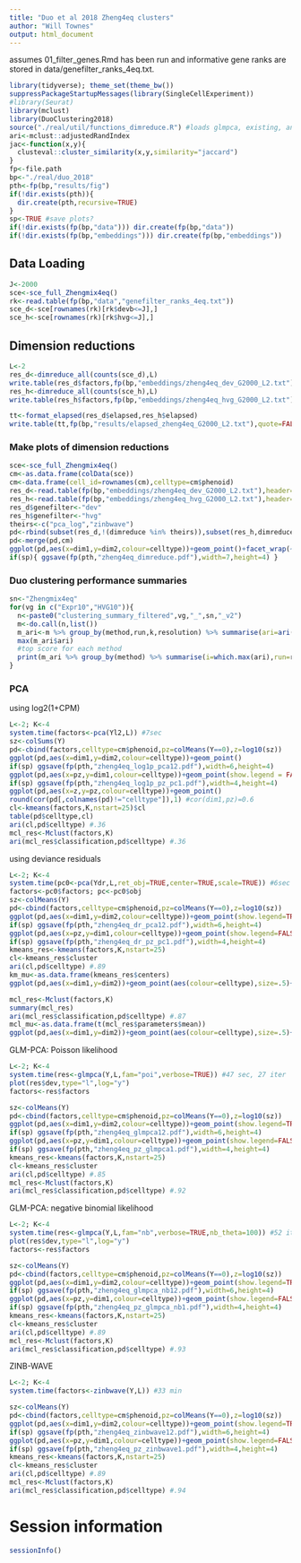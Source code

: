 ```yaml
---
title: "Duo et al 2018 Zheng4eq clusters"
author: "Will Townes"
output: html_document
---
```


assumes 01_filter_genes.Rmd has been run and informative gene ranks are stored in data/genefilter_ranks_4eq.txt.

```r
library(tidyverse); theme_set(theme_bw())
suppressPackageStartupMessages(library(SingleCellExperiment))
#library(Seurat)
library(mclust)
library(DuoClustering2018)
source("./real/util/functions_dimreduce.R") #loads glmpca, existing, and util/functions
ari<-mclust::adjustedRandIndex
jac<-function(x,y){
  clusteval::cluster_similarity(x,y,similarity="jaccard")
}
fp<-file.path
bp<-"./real/duo_2018"
pth<-fp(bp,"results/fig")
if(!dir.exists(pth)){
  dir.create(pth,recursive=TRUE)
}
sp<-TRUE #save plots?
if(!dir.exists(fp(bp,"data"))) dir.create(fp(bp,"data"))
if(!dir.exists(fp(bp,"embeddings"))) dir.create(fp(bp,"embeddings"))
```

## Data Loading

```r
J<-2000
sce<-sce_full_Zhengmix4eq()
rk<-read.table(fp(bp,"data","genefilter_ranks_4eq.txt"))
sce_d<-sce[rownames(rk)[rk$devb<=J],]
sce_h<-sce[rownames(rk)[rk$hvg<=J],]
```

## Dimension reductions

```r
L<-2
res_d<-dimreduce_all(counts(sce_d),L)
write.table(res_d$factors,fp(bp,"embeddings/zheng4eq_dev_G2000_L2.txt"),quote=FALSE,row.names=FALSE)
res_h<-dimreduce_all(counts(sce_h),L)
write.table(res_h$factors,fp(bp,"embeddings/zheng4eq_hvg_G2000_L2.txt"),quote=FALSE,row.names=FALSE)

tt<-format_elapsed(res_d$elapsed,res_h$elapsed)
write.table(tt,fp(bp,"results/elapsed_zheng4eq_G2000_L2.txt"),quote=FALSE,row.names=FALSE)
```

### Make plots of dimension reductions

```r
sce<-sce_full_Zhengmix4eq()
cm<-as.data.frame(colData(sce))
cm<-data.frame(cell_id=rownames(cm),celltype=cm$phenoid)
res_d<-read.table(fp(bp,"embeddings/zheng4eq_dev_G2000_L2.txt"),header=TRUE)
res_h<-read.table(fp(bp,"embeddings/zheng4eq_hvg_G2000_L2.txt"),header=TRUE)
res_d$genefilter<-"dev"
res_h$genefilter<-"hvg"
theirs<-c("pca_log","zinbwave")
pd<-rbind(subset(res_d,!(dimreduce %in% theirs)),subset(res_h,dimreduce %in% theirs))
pd<-merge(pd,cm)
ggplot(pd,aes(x=dim1,y=dim2,colour=celltype))+geom_point()+facet_wrap(~dimreduce,scales="free")
if(sp){ ggsave(fp(pth,"zheng4eq_dimreduce.pdf"),width=7,height=4) }
```

### Duo clustering performance summaries

```r
sn<-"Zhengmix4eq"
for(vg in c("Expr10","HVG10")){
  n<-paste0("clustering_summary_filtered",vg,"_",sn,"_v2")
  m<-do.call(n,list())
  m_ari<-m %>% group_by(method,run,k,resolution) %>% summarise(ari=ari(cluster,trueclass)) %>% filter(!is.nan(ari))
  max(m_ari$ari)
  #top score for each method
  print(m_ari %>% group_by(method) %>% summarise(i=which.max(ari),run=run[i],k=k[i],resolution=resolution[i],ari=ari[i]) %>% arrange(desc(ari)))
}
```

### PCA

using log2(1+CPM)

```r
L<-2; K<-4
system.time(factors<-pca(Yl2,L)) #7sec
sz<-colSums(Y)
pd<-cbind(factors,celltype=cm$phenoid,pz=colMeans(Y==0),z=log10(sz))
ggplot(pd,aes(x=dim1,y=dim2,colour=celltype))+geom_point()
if(sp) ggsave(fp(pth,"zheng4eq_log1p_pca12.pdf"),width=6,height=4)
ggplot(pd,aes(x=pz,y=dim1,colour=celltype))+geom_point(show.legend = FALSE)+xlab("fraction of zeros")
if(sp) ggsave(fp(pth,"zheng4eq_log1p_pz_pc1.pdf"),width=4,height=4)
ggplot(pd,aes(x=z,y=pz,colour=celltype))+geom_point()
round(cor(pd[,colnames(pd)!="celltype"]),1) #cor(dim1,pz)=0.6
cl<-kmeans(factors,K,nstart=25)$cl
table(pd$celltype,cl)
ari(cl,pd$celltype) #.36
mcl_res<-Mclust(factors,K)
ari(mcl_res$classification,pd$celltype) #.36
```

using deviance residuals

```r
L<-2; K<-4
system.time(pc0<-pca(Ydr,L,ret_obj=TRUE,center=TRUE,scale=TRUE)) #6sec
factors<-pc0$factors; pc<-pc0$obj
sz<-colMeans(Y)
pd<-cbind(factors,celltype=cm$phenoid,pz=colMeans(Y==0),z=log10(sz))
ggplot(pd,aes(x=dim1,y=dim2,colour=celltype))+geom_point(show.legend=TRUE)
if(sp) ggsave(fp(pth,"zheng4eq_dr_pca12.pdf"),width=6,height=4)
ggplot(pd,aes(x=pz,y=dim1,colour=celltype))+geom_point(show.legend=FALSE)
if(sp) ggsave(fp(pth,"zheng4eq_dr_pz_pc1.pdf"),width=4,height=4)
kmeans_res<-kmeans(factors,K,nstart=25)
cl<-kmeans_res$cluster
ari(cl,pd$celltype) #.89
km_mu<-as.data.frame(kmeans_res$centers)
ggplot(pd,aes(x=dim1,y=dim2))+geom_point(aes(colour=celltype),size=.5)+geom_point(data=km_mu,shape="x",colour="black",size=5)+ggtitle("PCA on Fractions with k-means centers")

mcl_res<-Mclust(factors,K)
summary(mcl_res)
ari(mcl_res$classification,pd$celltype) #.87
mcl_mu<-as.data.frame(t(mcl_res$parameters$mean))
ggplot(pd,aes(x=dim1,y=dim2))+geom_point(aes(colour=celltype),size=.5)+geom_point(data=mcl_mu,shape="x",colour="black",size=5)+ggtitle("PCA on Fractions with mclust centers")
```

GLM-PCA: Poisson likelihood

```r
L<-2; K<-4
system.time(res<-glmpca(Y,L,fam="poi",verbose=TRUE)) #47 sec, 27 iter
plot(res$dev,type="l",log="y")
factors<-res$factors

sz<-colMeans(Y)
pd<-cbind(factors,celltype=cm$phenoid,pz=colMeans(Y==0),z=log10(sz))
ggplot(pd,aes(x=dim1,y=dim2,colour=celltype))+geom_point(show.legend=TRUE)
if(sp) ggsave(fp(pth,"zheng4eq_glmpca12.pdf"),width=6,height=4)
ggplot(pd,aes(x=pz,y=dim1,colour=celltype))+geom_point(show.legend=FALSE)
if(sp) ggsave(fp(pth,"zheng4eq_pz_glmpca1.pdf"),width=4,height=4)
kmeans_res<-kmeans(factors,K,nstart=25)
cl<-kmeans_res$cluster
ari(cl,pd$celltype) #.85
mcl_res<-Mclust(factors,K)
ari(mcl_res$classification,pd$celltype) #.92
```

GLM-PCA: negative binomial likelihood

```r
L<-2; K<-4
system.time(res<-glmpca(Y,L,fam="nb",verbose=TRUE,nb_theta=100)) #52 iter, 3.6 min
plot(res$dev,type="l",log="y")
factors<-res$factors

sz<-colMeans(Y)
pd<-cbind(factors,celltype=cm$phenoid,pz=colMeans(Y==0),z=log10(sz))
ggplot(pd,aes(x=dim1,y=dim2,colour=celltype))+geom_point(show.legend=TRUE)
if(sp) ggsave(fp(pth,"zheng4eq_glmpca_nb12.pdf"),width=6,height=4)
ggplot(pd,aes(x=pz,y=dim1,colour=celltype))+geom_point(show.legend=FALSE)
if(sp) ggsave(fp(pth,"zheng4eq_pz_glmpca_nb1.pdf"),width=4,height=4)
kmeans_res<-kmeans(factors,K,nstart=25)
cl<-kmeans_res$cluster
ari(cl,pd$celltype) #.89
mcl_res<-Mclust(factors,K)
ari(mcl_res$classification,pd$celltype) #.93
```

ZINB-WAVE

```r
L<-2; K<-4
system.time(factors<-zinbwave(Y,L)) #33 min

sz<-colMeans(Y)
pd<-cbind(factors,celltype=cm$phenoid,pz=colMeans(Y==0),z=log10(sz))
ggplot(pd,aes(x=dim1,y=dim2,colour=celltype))+geom_point(show.legend=TRUE)
if(sp) ggsave(fp(pth,"zheng4eq_zinbwave12.pdf"),width=6,height=4)
ggplot(pd,aes(x=pz,y=dim1,colour=celltype))+geom_point(show.legend=FALSE)
if(sp) ggsave(fp(pth,"zheng4eq_pz_zinbwave1.pdf"),width=4,height=4)
kmeans_res<-kmeans(factors,K,nstart=25)
cl<-kmeans_res$cluster
ari(cl,pd$celltype) #.89
mcl_res<-Mclust(factors,K)
ari(mcl_res$classification,pd$celltype) #.94
```

# Session information

```r
sessionInfo()
```